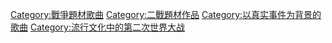 [[Category:戰爭題材歌曲|Category:戰爭題材歌曲]]
[[Category:二戰題材作品|Category:二戰題材作品]]
[[Category:以真实事件为背景的歌曲|Category:以真实事件为背景的歌曲]]
[[Category:流行文化中的第二次世界大战|Category:流行文化中的第二次世界大战]]